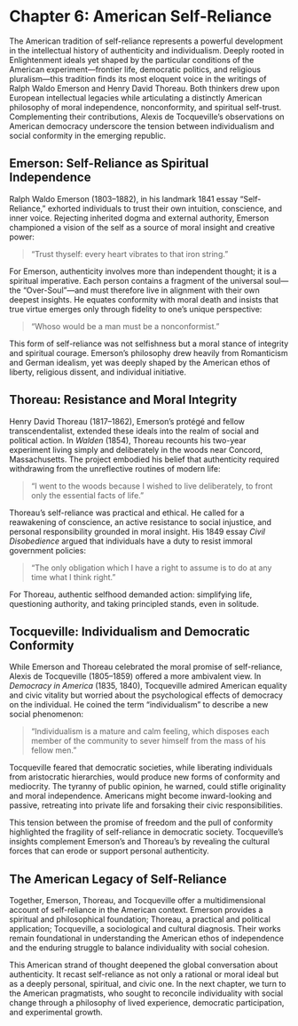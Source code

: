 # Chapter 6: American Self-Reliance

The American tradition of self-reliance represents a powerful development in the intellectual history of authenticity and individualism. Deeply rooted in Enlightenment ideals yet shaped by the particular conditions of the American experiment—frontier life, democratic politics, and religious pluralism—this tradition finds its most eloquent voice in the writings of Ralph Waldo Emerson and Henry David Thoreau. Both thinkers drew upon European intellectual legacies while articulating a distinctly American philosophy of moral independence, nonconformity, and spiritual self-trust. Complementing their contributions, Alexis de Tocqueville’s observations on American democracy underscore the tension between individualism and social conformity in the emerging republic.

## Emerson: Self-Reliance as Spiritual Independence

Ralph Waldo Emerson (1803–1882), in his landmark 1841 essay "Self-Reliance," exhorted individuals to trust their own intuition, conscience, and inner voice. Rejecting inherited dogma and external authority, Emerson championed a vision of the self as a source of moral insight and creative power:

> “Trust thyself: every heart vibrates to that iron string.”

For Emerson, authenticity involves more than independent thought; it is a spiritual imperative. Each person contains a fragment of the universal soul—the "Over-Soul"—and must therefore live in alignment with their own deepest insights. He equates conformity with moral death and insists that true virtue emerges only through fidelity to one’s unique perspective:

> “Whoso would be a man must be a nonconformist.”

This form of self-reliance was not selfishness but a moral stance of integrity and spiritual courage. Emerson’s philosophy drew heavily from Romanticism and German idealism, yet was deeply shaped by the American ethos of liberty, religious dissent, and individual initiative.

## Thoreau: Resistance and Moral Integrity

Henry David Thoreau (1817–1862), Emerson’s protégé and fellow transcendentalist, extended these ideals into the realm of social and political action. In *Walden* (1854), Thoreau recounts his two-year experiment living simply and deliberately in the woods near Concord, Massachusetts. The project embodied his belief that authenticity required withdrawing from the unreflective routines of modern life:

> “I went to the woods because I wished to live deliberately, to front only the essential facts of life.”

Thoreau’s self-reliance was practical and ethical. He called for a reawakening of conscience, an active resistance to social injustice, and personal responsibility grounded in moral insight. His 1849 essay *Civil Disobedience* argued that individuals have a duty to resist immoral government policies:

> “The only obligation which I have a right to assume is to do at any time what I think right.”

For Thoreau, authentic selfhood demanded action: simplifying life, questioning authority, and taking principled stands, even in solitude.

## Tocqueville: Individualism and Democratic Conformity

While Emerson and Thoreau celebrated the moral promise of self-reliance, Alexis de Tocqueville (1805–1859) offered a more ambivalent view. In *Democracy in America* (1835, 1840), Tocqueville admired American equality and civic vitality but worried about the psychological effects of democracy on the individual. He coined the term "individualism" to describe a new social phenomenon:

> “Individualism is a mature and calm feeling, which disposes each member of the community to sever himself from the mass of his fellow men.”

Tocqueville feared that democratic societies, while liberating individuals from aristocratic hierarchies, would produce new forms of conformity and mediocrity. The tyranny of public opinion, he warned, could stifle originality and moral independence. Americans might become inward-looking and passive, retreating into private life and forsaking their civic responsibilities.

This tension between the promise of freedom and the pull of conformity highlighted the fragility of self-reliance in democratic society. Tocqueville’s insights complement Emerson’s and Thoreau’s by revealing the cultural forces that can erode or support personal authenticity.

## The American Legacy of Self-Reliance

Together, Emerson, Thoreau, and Tocqueville offer a multidimensional account of self-reliance in the American context. Emerson provides a spiritual and philosophical foundation; Thoreau, a practical and political application; Tocqueville, a sociological and cultural diagnosis. Their works remain foundational in understanding the American ethos of independence and the enduring struggle to balance individuality with social cohesion.

This American strand of thought deepened the global conversation about authenticity. It recast self-reliance as not only a rational or moral ideal but as a deeply personal, spiritual, and civic one. In the next chapter, we turn to the American pragmatists, who sought to reconcile individuality with social change through a philosophy of lived experience, democratic participation, and experimental growth.
